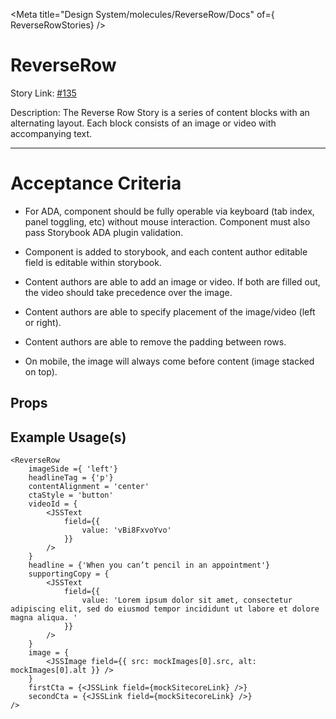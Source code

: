 
<Meta title="Design System/molecules/ReverseRow/Docs" of={ ReverseRowStories} />

# ReverseRow

Story Link: [#135]('https://github.com/ahc-digital/migration-planning-tracking/issues/135')

Description: The Reverse Row Story is a series of content blocks with an alternating layout. Each block consists of an image or video with accompanying text.

---

# Acceptance Criteria

- For ADA, component should be fully operable via keyboard (tab index, panel toggling, etc) without mouse interaction. Component must also pass Storybook ADA plugin validation.

- Component is added to storybook, and each content author editable field is editable within storybook.

- Content authors are able to add an image or video. If both are filled out, the video should take precedence over the image.

- Content authors are able to specify placement of the image/video (left or right).

- Content authors are able to remove the padding between rows.

- On mobile, the image will always come before content (image stacked on top).

<Stories />

## Props
<Controls />


## Example Usage(s)
```tsx
<ReverseRow
    imageSide ={ 'left'}
    headlineTag = {'p'}
    contentAlignment = 'center'
    ctaStyle = 'button'
    videoId = {
        <JSSText
            field={{
                value: 'vBi8FxvoYvo'
            }}
        />
    }
    headline = {'When you can’t pencil in an appointment'}
    supportingCopy = {
        <JSSText
            field={{
                value: 'Lorem ipsum dolor sit amet, consectetur adipiscing elit, sed do eiusmod tempor incididunt ut labore et dolore magna aliqua. '
            }}
        />
    }
    image = {
        <JSSImage field={{ src: mockImages[0].src, alt: mockImages[0].alt }} />
    }
    firstCta = {<JSSLink field={mockSitecoreLink} />}
    secondCta = {<JSSLink field={mockSitecoreLink} />}
/>
```